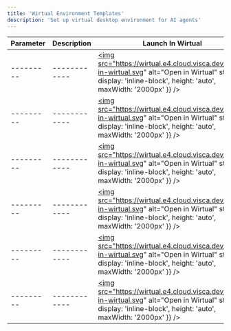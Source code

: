 ```yaml
---
title: 'Wirtual Environment Templates'
description: 'Set up virtual desktop environment for AI agents'
---
```


| Parameter | Description  | Launch In Wirtual                                                                                                                                                                                                                                                                                                                                     |
| --------- | ------------ | ----------------------------------------------------------------------------------------------------------------------------------------------------------------------------------------------------------------------------------------------------------------------------------------------------------------------------------------------------- |
| --------- | ------------ | <a href="https://wirtual.e4.cloud.visca.dev/templates/wirtual/aws-linux/workspace?mode=manual&param.anthropic_api_key=&param.instance_type=t3.medium&param.region=us-east-1"> <img src="https://wirtual.e4.cloud.visca.dev/open-in-wirtual.svg" alt="Open in Wirtual" style={{ display: 'inline-block', height: 'auto', maxWidth: '2000px' }} /> </a>  |
| --------- | ------------ | <a href="https://wirtual.e4.cloud.visca.dev/templates/wirtual/aws-linux/workspace?mode=manual&param.anthropic_api_key=&param.instance_type=t3.medium&param.region=us-east-1"> <img src="https://wirtual.e4.cloud.visca.dev/open-in-wirtual.svg" alt="Open in Wirtual" style={{ display: 'inline-block', height: 'auto', maxWidth: '2000px' }} /> </a> |
| --------- | ------------ | <a href="https://wirtual.e4.cloud.visca.dev/templates/wirtual/aws-linux/workspace?mode=manual&param.anthropic_api_key=&param.instance_type=t3.medium&param.region=us-east-1"> <img src="https://wirtual.e4.cloud.visca.dev/open-in-wirtual.svg" alt="Open in Wirtual" style={{ display: 'inline-block', height: 'auto', maxWidth: '2000px' }} /> </a> |
| --------- | ------------ | <a href="https://wirtual.e4.cloud.visca.dev/templates/wirtual/aws-linux/workspace?mode=manual&param.anthropic_api_key=&param.instance_type=t3.medium&param.region=us-east-1"> <img src="https://wirtual.e4.cloud.visca.dev/open-in-wirtual.svg" alt="Open in Wirtual" style={{ display: 'inline-block', height: 'auto', maxWidth: '2000px' }} /> </a> |
| --------- | ------------ | <a href="https://wirtual.e4.cloud.visca.dev/templates/wirtual/aws-linux/workspace?mode=manual&param.anthropic_api_key=&param.instance_type=t3.medium&param.region=us-east-1"> <img src="https://wirtual.e4.cloud.visca.dev/open-in-wirtual.svg" alt="Open in Wirtual" style={{ display: 'inline-block', height: 'auto', maxWidth: '2000px' }} /> </a> |
| --------- | ------------ | <a href="https://wirtual.e4.cloud.visca.dev/templates/wirtual/aws-linux/workspace?mode=manual&param.anthropic_api_key=&param.instance_type=t3.medium&param.region=us-east-1"> <img src="https://wirtual.e4.cloud.visca.dev/open-in-wirtual.svg" alt="Open in Wirtual" style={{ display: 'inline-block', height: 'auto', maxWidth: '2000px' }} /> </a> |